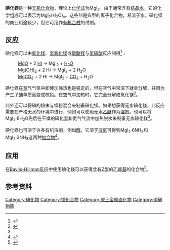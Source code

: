 {{chembox
| Verifiedfields = changed
| Watchedfields = changed
| verifiedrevid = 432125534
| ImageFileL1 = Magnesium-iodide-unit-cell-3D-balls.png
| ImageSizeL1 =  
| ImageFileR1 = Magnesium-iodide-xtal-3D-ionic.png
| ImageSizeR1 = 150
| ImageFileL2 = Magnesium-iodide-xtal-layer-stacking-3D-balls-A.png
| ImageSizeL2 =  
| ImageFileR2 = Magnesium-iodide-xtal-single-layer-3D-balls.png
| ImageSizeR2 = 150
| IUPACName = Magnesium iodide
| SystematicName = 
| OtherNames = 
| Section1 = {{Chembox Identifiers
| Abbreviations = 
| CASNo_Ref = {{cascite|correct|??}}
| CASNo = 10377-58-9
| CASOther =  （无水）<br>75535-11-4（六水合物）<br>7790-31-0（八水合物）
| EINECS = 
| EINECSCASNO = 
| PubChem = 66322
|  ChemSpiderID_Ref = {{chemspidercite|changed|chemspider}}
| ChemSpiderID = 59700
|  SMILES = [Mg+2].[I-].[I-]
|  InChI = 1/2HI.Mg/h2*1H;/q;;+2/p-2
|  InChIKey = BLQJIBCZHWBKSL-NUQVWONBAV
|  StdInChI_Ref = {{stdinchicite|changed|chemspider}}
| StdInChI = 1S/2HI.Mg/h2*1H;/q;;+2/p-2
|  StdInChIKey_Ref = {{stdinchicite|changed|chemspider}}
| StdInChIKey = BLQJIBCZHWBKSL-UHFFFAOYSA-L
| RTECS = 
| MeSHName =
| ChEBI_Ref = {{ebicite|correct|EBI}}
| ChEBI =
| KEGG_Ref = {{keggcite|correct|kegg}}
| KEGG = 
| ATCCode_prefix = 
| ATCCode_suffix = 
| ATC_Supplemental =}}
| Section2 = {{Chembox Properties
| Formula = MgI<sub>2</sub>（无水）<br>MgI<sub>2</sub>·6H<sub>2</sub>O（六水合物）<br>MgI<sub>2</sub>·8H<sub>2</sub>O（八水合物）<ref>
{{Citation
 | last = Perry
 | first =Dale L.
 | author-link =
 | last2 = Phillips
 | first2 =Sidney L.
 | author2-link =
 | publication-date =
 | date =
 | year =1995
 | title =Handbook of Inorganic Compounds
 | edition =
 | volume =
 | series =
 | publication-place =
 | place =
 | publisher =CRC Press
 | id =
 | isbn =0849386713
 |pages = 240
 | doi =
 | oclc =
 | url =http://books.google.com/?id=0fT4wfhF1AsC&pg=PA240&dq=%22magnesium+iodide%22
 | accessdate =2007-12-09
}}</ref> 
| MolarMass = 278.1139 g/mol（无水）<br>386.2005 g/mol（六水合物）<br>422.236 g/mol（八水合物） 
| Appearance = 白色晶状固体
| Odor = 无味
| Density = 4.43 g/cm³（无水）<br>2.353 g/cm（六水合物）<br>2.098 g/cm³（八水合物）
| MeltingPt = 637 °C（无水，分解）<br>41 °C (八水合物，分解）
| Melting_notes = 
| BoilingPt = 
| Boiling_notes = 
| Solubility = 54.7 g/100 cm³（无水, 0 °C）<br>148 g/100 cm³（无水, 18 °C）<ref name="alfa">[http://www.alfa-chemcat.com/daten_msds/GB/14283_-_Magnesium_iodide_(GB).pdf ''Magnesium Iodide MSDS at AlfaAesar'']{{dead link|date=2018年1月 |bot=InternetArchiveBot |fix-attempted=yes }}</ref><br>81 g/100 cm³（八水合物, 20 °C）
| SolubleOther = 溶于[[乙醚|乙醚]]、[[乙醇|乙醇]]和[[液氨|液氨]]
| Solvent = 
| LogP = 
| VaporPressure = 
| HenryConstant = 
| AtmosphericOHRateConstant = 
| pKa = 
| pKb = }}
| Section3 = {{Chembox Structure
| CrystalStruct = [[六方晶系|六方晶系]]（无水）<br>[[单斜晶系|单斜晶系]]（六水合物）<br>[[正交晶系|正交晶系]]（八水合物）
| Coordination = 
| MolShape = }}
| Section4 = {{Chembox Thermochemistry
| DeltaHf = 
| DeltaHc = 
| Entropy = 
| HeatCapacity = }}
| Section5 = {{Chembox Pharmacology
| AdminRoutes = 
| Bioavail = 
| Metabolism = 
| HalfLife = 
| ProteinBound =
| Excretion = 
| Legal_status = 
| Legal_US = 
| Legal_UK = 
| Legal_AU = 
| Legal_CA = 
| PregCat = 
| PregCat_AU = 
| PregCat_US = }}
| Section6 = {{Chembox Explosive
| ShockSens = 
| FrictionSens = 
| ExplosiveV = 
| REFactor = }}
| Section7 = {{Chembox Hazards
| EUClass = 
| EUIndex = 
| MainHazards = 
| {{NFPA 704}}
| NFPA-H = 3
| NFPA-F = 1
| NFPA-R = 1
| NFPA-O = 
| RPhrases = {{R36}} {{R38}} {{R42}} {{R43}} {{R61}}
| SPhrases = {{S22}} {{S36/37/39}} {{S45}} {{S53}}<ref>[http://ptcl.chem.ox.ac.uk/MSDS/MA/magnesium_iodide.html Safety (MSDS) data for magnesium iodide<!-- Bot generated title -->]{{Dead link|date=2018年8月 |bot=InternetArchiveBot |fix-attempted=yes }}</ref>
| RSPhrases = 
| FlashPt = 
| Autoignition = 
| ExploLimits = 
| LD50 =
| PEL = }}
| Section8 = {{Chembox Related
| OtherAnions = [[氟化镁|氟化镁]]<br>[[溴化镁|溴化镁]]<br>[[氯化镁|氯化镁]]
| OtherCations = [[碘化铍|碘化铍]]<br/>[[碘化钙|碘化钙]]<br/>[[碘化锶|碘化锶]]<br/>[[碘化钡|碘化钡]]
| OtherFunctn = 
| Function = 
| OtherCpds = }}
}}

'''碘化镁'''是一种[[无机化合物|无机化合物]]，理论上[[化学式|化学式]]为MgI<sub>2</sub>。由于通常含有[[结晶水|结晶水]]，它的化学组成可以表示为MgI<sub>2</sub>(H<sub>2</sub>O)<sub>x</sub>。这些盐是典型的离子化合物，易溶于水。碘化镁的商业用途较少，但它可用作[[有机合成|有机合成]]的试剂。

== 反应 ==
碘化镁可以由[[氧化镁|氧化镁]]、[[氢氧化镁|氢氧化镁]]或[[碳酸镁|碳酸镁]]与[[氢碘酸|氢碘酸]]反应制得<ref>
{{Citation
 | last = Patnaik
 | first =Pradyot
 | author-link =
 | last2 = 
 | first2 =
 | author2-link =
 | publication-date =
 | date =
 | year =2003
 | title =Handbook of Inorganic Chemicals
 | edition =
 | volume =
 | series =
 | publication-place =
 | place =
 | publisher =McGraw-Hill Professional
 | id =
 | isbn =0070494398
 | pages = 527–528
 | doi =
 | oclc =
 | url = http://books.google.com/?id=Xqj-TTzkvTEC&pg=RA1-PA527&dq=%22magnesium+iodide%22
 | accessdate =2007-12-09
}}
</ref>：
:[[氧化镁|MgO]] + 2 [[氢碘酸|HI]]  →  MgI<sub>2</sub> + [[水|H<sub>2</sub>O]]
:[[氢氧化镁|Mg(OH)<sub>2</sub>]] + 2 HI  →  MgI<sub>2</sub> + 2 H<sub>2</sub>O
:[[碳酸镁|MgCO<sub>3</sub>]] + 2 HI  →  MgI<sub>2</sub> + [[二氧化碳|CO<sub>2</sub>]] + H<sub>2</sub>O

碘化镁在[[氢|氢]]气气氛中即使加强热也是稳定的，但在空气中常温下就会分解，并因为产生了[[碘|碘]]单质而变成棕色。在空气中加热时，它完全分解成氧化镁<ref>{{cite conference
 | first = N. T. M.
 | last = Wilsmore
 | authorlink = 
 | coauthors = 
 | date = 
 | year = 1891
 | month = 
 | title = Note on Magnesium Iodide
 | conference = 
 | conferenceurl = 
 | booktitle = Report of the Third Meeting of the Australasian Association for the Advancement of Science
 | editor = James Hector
 | others = 
 | volume = 
 | edition = 
 | publisher = The Association
 | location = Sydney
 | pages = 116
 | url = http://books.google.com/books?id=ktw4AAAAMAAJ&pg=PA116&dq=%22magnesium+iodide%22&as_brr=3&ei=yTVcR9qLNYHciwHVg-maAw&ie=ISO-8859-1#PPA116,M1
 | format = 
 | accessdate = 2007-12-09
 | doi = 
 | id = 
 | oclc = 
 | archive-date = 2012-11-13
 | archive-url = https://web.archive.org/web/20121113133759/http://books.google.com/books?id=ktw4AAAAMAAJ&pg=PA116&dq=%22magnesium+iodide%22&as_brr=3&ei=yTVcR9qLNYHciwHVg-maAw&ie=ISO-8859-1#PPA116,M1
 | dead-url = no
 }}</ref>。

此外还可以将碘的粉末与镁粉混合来制备碘化镁。如果想获得无水碘化镁，此反应需要在严格无水的环境中进行，例如可以使用无水[[乙醚|乙醚]]作为[[溶剂|溶剂]]。也可以将MgI<sub>2</sub>·8H<sub>2</sub>O先后在干燥的碘化氢和氮气气流中加热脱水来制备无水碘化镁<ref name=wjhxcs />。

碘化镁也可溶于许多有机溶剂，例如[[醇|醇]]。它溶于[[液氨|液氨]]可得到MgI<sub>2</sub>·6NH<sub>3</sub>和MgI<sub>2</sub>·3NH<sub>3</sub>这两种[[加合物|加合物]]<ref name=wjhxcs>{{cite book|author=张青莲|title=无机化学丛书（第二卷）|year=1983|publisher=科学出版社|location=北京|pages=P164-165}}</ref>。

== 应用 ==
在[[Baylis-Hillman反应|Baylis-Hillman反应]]中使用碘化镁可以获得含有[[E/Z标记|Z型]]的[[乙烯基|乙烯基]]的化合物<ref>
{{Citation
 | last = Tietze
 | first =Lutz-Friedjan
 | author-link =
 | last2 = Brasche
 | first2 =Gordon
 | author2-link =
 | last3 = Gericke
 | first3 =Kersten
 | author3-link =
 | publication-date =
 | date =
 | year =2006
 | title =Domino Reactions in Organic Synthesis
 | edition =
 | volume =
 | series =
 | publication-place =
 | place =
 | publisher =Wiley-VCH
 | id =
 | isbn =3527290605
 |pages = 59
 | doi =
 | oclc =
 | url = http://books.google.com/?id=qijhLyZ6SokC&pg=PA59&dq=%22magnesium+iodide%22+reactions
 | accessdate =2007-12-09
}}
</ref>。

== 参考资料 ==
{{reflist}}
{{碘化合物}}
{{镁化合物}}

[[Category:碘化物|Category:碘化物]]
[[Category:镁化合物|Category:镁化合物]]
[[Category:碱土金属卤化物|Category:碱土金属卤化物]]
[[Category:潮解物质|Category:潮解物质]]